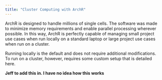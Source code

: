 ```yaml
---
title: "Cluster Computing with ArchR"
---
```


ArchR is designed to handle millions of single cells. The software was made to minimize memory requirements and enable parallel processing wherever possible. In this way, ArchR is perfectly capable of managing small project use cases when run locally on a standard laptop or large project use cases when run on a cluster.

Running locally is the default and does not require additional modifications. To run on a cluster, however, requires some custom setup that is detailed here. 

__Jeff to add this in. I have no idea how this works__
